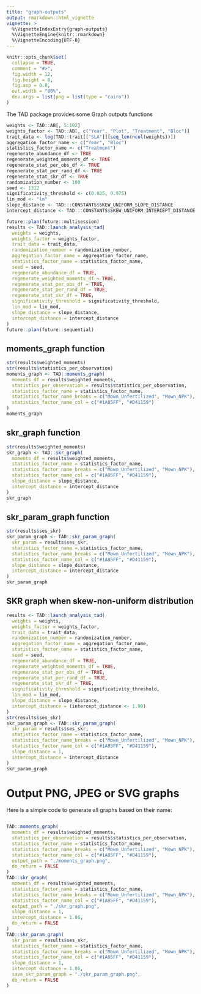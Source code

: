 ```yaml
---
title: "graph-outputs"
output: rmarkdown::html_vignette
vignette: >
  %\VignetteIndexEntry{graph-outputs}
  %\VignetteEngine{knitr::rmarkdown}
  %\VignetteEncoding{UTF-8}
---
```


```r
knitr::opts_chunk$set(
  collapse = TRUE,
  comment = "#>",
  fig.width = 12,
  fig.height = 8,
  fig.asp = 0.8,
  out.width = "80%",
  dev.args = list(png = list(type = "cairo"))
)
```

The TAD package provides some Graph outputs functions

```r

weights <- TAD::AB[, 5:102]
weights_factor <- TAD::AB[, c("Year", "Plot", "Treatment", "Bloc")]
trait_data <- log(TAD::trait[["SLA"]][seq_len(ncol(weights))])
aggregation_factor_name <- c("Year", "Bloc")
statistics_factor_name <- c("Treatment")
regenerate_abundance_df <- TRUE
regenerate_weighted_moments_df <- TRUE
regenerate_stat_per_obs_df <- TRUE
regenerate_stat_per_rand_df <- TRUE
regenerate_stat_skr_df <- TRUE
randomization_number <- 100
seed <- 1312
significativity_threshold <- c(0.025, 0.975)
lin_mod <- "lm"
slope_distance <- TAD:::CONSTANTS$SKEW_UNIFORM_SLOPE_DISTANCE
intercept_distance <- TAD:::CONSTANTS$SKEW_UNIFORM_INTERCEPT_DISTANCE

future::plan(future::multisession)
results <- TAD::launch_analysis_tad(
  weights = weights,
  weights_factor = weights_factor,
  trait_data = trait_data,
  randomization_number = randomization_number,
  aggregation_factor_name = aggregation_factor_name,
  statistics_factor_name = statistics_factor_name,
  seed = seed,
  regenerate_abundance_df = TRUE,
  regenerate_weighted_moments_df = TRUE,
  regenerate_stat_per_obs_df = TRUE,
  regenerate_stat_per_rand_df = TRUE,
  regenerate_stat_skr_df = TRUE,
  significativity_threshold = significativity_threshold,
  lin_mod = lin_mod,
  slope_distance = slope_distance,
  intercept_distance = intercept_distance
)
future::plan(future::sequential)
```

## moments_graph function

```r

str(results$weighted_moments)
str(results$statistics_per_observation)
moments_graph <- TAD::moments_graph(
  moments_df = results$weighted_moments,
  statistics_per_observation = results$statistics_per_observation,
  statistics_factor_name = statistics_factor_name,
  statistics_factor_name_breaks = c("Mown_Unfertilized", "Mown_NPK"),
  statistics_factor_name_col = c("#1A85FF", "#D41159")
)
moments_graph
```

## skr_graph function
```r
str(results$weighted_moments)
skr_graph <- TAD::skr_graph(
  moments_df = results$weighted_moments,
  statistics_factor_name = statistics_factor_name,
  statistics_factor_name_breaks = c("Mown_Unfertilized", "Mown_NPK"),
  statistics_factor_name_col = c("#1A85FF", "#D41159"),
  slope_distance = slope_distance,
  intercept_distance = intercept_distance
)
skr_graph
```


## skr_param_graph function


```r
str(results$ses_skr)
skr_param_graph <- TAD::skr_param_graph(
  skr_param = results$ses_skr,
  statistics_factor_name = statistics_factor_name,
  statistics_factor_name_breaks = c("Mown_Unfertilized", "Mown_NPK"),
  statistics_factor_name_col = c("#1A85FF", "#D41159"),
  slope_distance = slope_distance,
  intercept_distance = intercept_distance
)
skr_param_graph
```



## SKR graph when skew-non-uniform distribution


```r

results <- TAD::launch_analysis_tad(
  weights = weights,
  weights_factor = weights_factor,
  trait_data = trait_data,
  randomization_number = randomization_number,
  aggregation_factor_name = aggregation_factor_name,
  statistics_factor_name = statistics_factor_name,
  seed = seed,
  regenerate_abundance_df = TRUE,
  regenerate_weighted_moments_df = TRUE,
  regenerate_stat_per_obs_df = TRUE,
  regenerate_stat_per_rand_df = TRUE,
  regenerate_stat_skr_df = TRUE,
  significativity_threshold = significativity_threshold,
  lin_mod = lin_mod,
  slope_distance = slope_distance,
  intercept_distance = (intercept_distance <- 1.90)
)
str(results$ses_skr)
skr_param_graph <- TAD::skr_param_graph(
  skr_param = results$ses_skr,
  statistics_factor_name = statistics_factor_name,
  statistics_factor_name_breaks = c("Mown_Unfertilized", "Mown_NPK"),
  statistics_factor_name_col = c("#1A85FF", "#D41159"),
  slope_distance = 1,
  intercept_distance = intercept_distance
)
skr_param_graph
```


# Output PNG, JPEG or SVG graphs

Here is a simple code to generate all graphs based on their name:

```R

TAD::moments_graph(
  moments_df = results$weighted_moments,
  statistics_per_observation = results$statistics_per_observation,
  statistics_factor_name = statistics_factor_name,
  statistics_factor_name_breaks = c("Mown_Unfertilized", "Mown_NPK"),
  statistics_factor_name_col = c("#1A85FF", "#D41159"),
  output_path = "./moments_graph.png",
  do_return = FALSE
)
TAD::skr_graph(
  moments_df = results$weighted_moments,
  statistics_factor_name = statistics_factor_name,
  statistics_factor_name_breaks = c("Mown_Unfertilized", "Mown_NPK"),
  statistics_factor_name_col = c("#1A85FF", "#D41159"),
  output_path = "./skr_graph.png",
  slope_distance = 1,
  intercept_distance = 1.86,
  do_return = FALSE
)
TAD::skr_param_graph(
  skr_param = results$ses_skr,
  statistics_factor_name = statistics_factor_name,
  statistics_factor_name_breaks = c("Mown_Unfertilized", "Mown_NPK"),
  statistics_factor_name_col = c("#1A85FF", "#D41159"),
  slope_distance = 1,
  intercept_distance = 1.86,
  save_skr_param_graph = "./skr_param_graph.png",
  do_return = FALSE
)
```